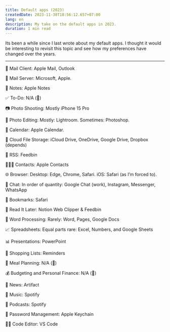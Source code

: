 ```yaml
---
title: Default apps (2023)
createdDate: 2023-11-30T18:56:12.657+07:00
lang: en
description: My take on the default apps in 2023.
duration: 1 min read
---
```


Its been a while since I last wrote about my default apps. I thought it would be interesting to revisit this topic and see how my preferences have changed over the years.

---

📮 Mail Client: Apple Mail, Outlook

📮 Mail Server: Microsoft, Apple.

📝 Notes: Apple Notes

✅ To-Do: N/A (😬)

📷 Photo Shooting: Mostly iPhone 15 Pro

🎨 Photo Editing: Mostly: Lightroom. Sometimes: Photoshop.

📆 Calendar: Apple Calendar.

📁 Cloud File Storage: iCloud Drive, OneDrive, Google Drive, Dropbox (depends)

📖 RSS: Feedbin

🙍🏻‍♂️ Contacts: Apple Contacts

🌐 Browser: Desktop: Edge, Chrome, Safari. iOS: Safari (as I’m forced to).

💬 Chat: In order of quantity: Google Chat (work), Instagram, Messenger, WhatsApp

🔖 Bookmarks: Safari

📑 Read It Later: Notion Web Clipper & Feedbin

📜 Word Processing: Rarely: Word, Pages, Google Docs

📈 Spreadsheets: Equal parts rare: Excel, Numbers, and Google Sheets

📊 Presentations: PowerPoint

🛒 Shopping Lists: Reminders

🍴 Meal Planning: N/A (😬)

💰 Budgeting and Personal Finance: N/A (😬)

📰 News: Artifact

🎵 Music: Spotify

🎤 Podcasts: Spotify

🔐 Password Management: Apple Keychain

🧑‍💻 Code Editor: VS Code
